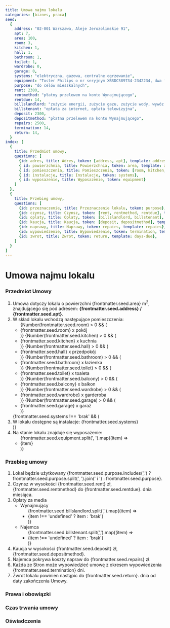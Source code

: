 ```yaml
---
title: Umowa najmu lokalu
categories: [biznes, praca]
seed:
  {
    address: "02-001 Warszawa, Aleje Jerozolimskie 91",
    apt: 7,
    area: 100,
    room: 3,
    kitchen: 1,
    hall: 1,
    bathroom: 1,
    toilet: 1,
    wardrobe: 0,
    garage: 0,
    systems: "elektryczna, gazowa, centralne ogrzewanie",
    equipment: "Toster Philips o nr seryjnym XBSDCS89734-2342234, dwa fotele, kanapa",
    purpose: "do celów mieszkalnych",
    rent: 2300,
    rentmethod: "płatny przelewem na konto Wynajmującego",
    rentdue: 14,
    billslandlord: "zużycie energii, zużycie gazu, zużycie wody, wywóz śmieci",
    billstenant: "opłata za internet, opłata telewizyjna",
    deposit: 2300,
    depositmethod: "płatna przelewem na konto Wynajmującego",
    repairs: 2500,
    termination: 14,
    return: 14,
  }
index: [
  {
    title: Przedmiot umowy, 
    questions: [
      {id: adres, title: Adres, token: [address, apt], template: address}, 
      { id: powierzchnia, title: Powierzchnia, token: area, template: area}, 
      { id: pomieszczenia, title: Pomieszczenia, token: [room, kitchen, hall, bathroom, toilet, balcony, wardrobe, garage], template: rooms}, 
      { id: instalacje, title: Instalacje, token: systems}, 
      { id: wyposazenie, title: Wyposazenie, token: equipment}
    ]
  },
  {
    title: Przebieg umowy, 
    questions: [
      {id: przeznaczenie, title: Przeznaczenie lokalu, token: purpose},
      {id: czynsz, title: Czynsz, token: [rent, rentmethod, rentdue], template: rent }, 
      {id: oplaty, title: Oplaty, token: [billslandlord, billstenant], template: bills}, 
      {id: kaucja, title: Kaucja, token: [deposit, depositmethod], template: deposit },
      {id: naprawy, title: Naprawy, token: repairs, template: repairs}, 
      {id: wypowiedzenie, title: Wypowiedzenie, token: termination, template: days}, 
      {id: zwrot, title: Zwrot, token: return, template: days-due},
    ]
  }  
]
---
```


# Umowa najmu lokalu

### Przedmiot Umowy

   1. Umowa dotyczy lokalu o powierzchni {frontmatter.seed.area} m<sup>2</sup>, znajdującego się pod adresem: **{frontmatter.seed.address} / {frontmatter.seed.apt}**.
   1. W skład lokalu wchodzą następujące pomieszczenia:
      <ul>
      {Number(frontmatter.seed.room) > 0 && (<li>{frontmatter.seed.room} x pokój</li>)}
      {Number(frontmatter.seed.kitchen) > 0 && (<li>{frontmatter.seed.kitchen} x kuchnia</li>)}
      {Number(frontmatter.seed.hall) > 0 && (<li>{frontmatter.seed.hall} x przedpokój</li>)}
      {Number(frontmatter.seed.bathroom) > 0 && (<li>{frontmatter.seed.bathroom} x łazienka</li>)}
      {Number(frontmatter.seed.toilet) > 0 && (<li>{frontmatter.seed.toilet} x toaleta</li>)}
      {Number(frontmatter.seed.balcony) > 0 && (<li>{frontmatter.seed.balcony} x balkon</li>)}
      {Number(frontmatter.seed.wardrobe) > 0 && (<li>{frontmatter.seed.wardrobe} x garderoba</li>)}
      {Number(frontmatter.seed.garage) > 0 && (<li>{frontmatter.seed.garage} x garaż</li>)}
      </ul>
      {frontmatter.seed.systems !== 'brak' && (<li>W lokalu dostępne są instalacje: {frontmatter.seed.systems}</li>)}
   1. Na stanie lokalu znajduje się wyposażenie:
      <ul>
      {frontmatter.seed.equipment.split(', ').map((item) => <li>{item}</li>)}
      </ul>

### Przebieg umowy
   
   1. Lokal będzie użytkowany {frontmatter.seed.purpose.includes(',') ? frontmatter.seed.purpose.split(', ').join(' i ') : frontmatter.seed.purpose}.
   1. Czynsz w wysokości {frontmatter.seed.rent} zł, {frontmatter.seed.rentmethod} do {frontmatter.seed.rentdue}. dnia miesiąca.      
   1. Opłaty za media
      - Wynajmujący
         <ul>
        {frontmatter.seed.billslandlord.split(',').map((item) => <li>{item !== 'undefined' ? item : 'brak'}</li>)}
        </ul>
      - Najemca
        <ul>
        {frontmatter.seed.billstenant.split(',').map((item) => <li>{item !== 'undefined' ? item : 'brak'}</li>)}
        </ul>
   1. Kaucja w wysokości {frontmatter.seed.deposit} zł, {frontmatter.seed.depositmethod}.
   1. Najemca pokrywa koszty napraw do {frontmatter.seed.repairs} zł.      
   1. Każda ze Stron może wypowiedzieć umowę z okresem wypowiedzenia {frontmatter.seed.termination} dni.
   1. Zwrot lokalu powinien nastąpic do {frontmatter.seed.return}. dnia od daty zakończenia Umowy.

### Prawa i obowiązki

### Czas trwania umowy

### Oświadczenia
